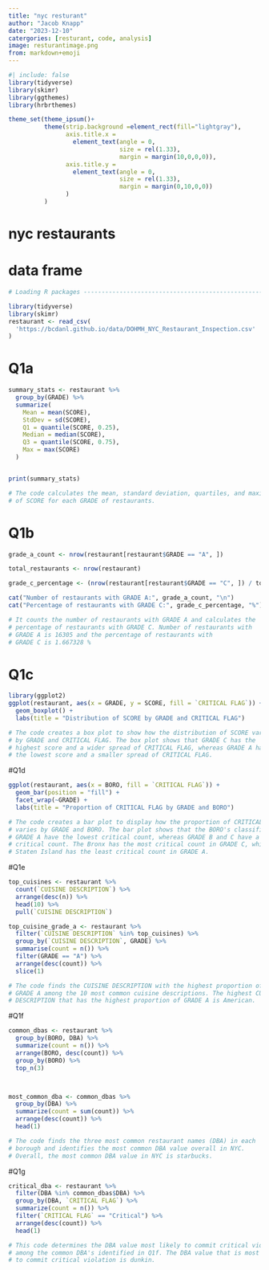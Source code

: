 ```yaml
---
title: "nyc resturant"
author: "Jacob Knapp" 
date: "2023-12-10"
catergories: [resturant, code, analysis]
image: resturantimage.png
from: markdown+emoji
---
```





```r
#| include: false
library(tidyverse)
library(skimr)
library(ggthemes)
library(hrbrthemes)

theme_set(theme_ipsum()+
          theme(strip.background =element_rect(fill="lightgray"),
                axis.title.x = 
                  element_text(angle = 0,
                               size = rel(1.33),
                               margin = margin(10,0,0,0)),
                axis.title.y = 
                  element_text(angle = 0,
                               size = rel(1.33),
                               margin = margin(0,10,0,0))
                )
          )
```

# nyc restaurants
# data frame
```r

# Loading R packages ------------------------------------------------------

library(tidyverse)
library(skimr)
restaurant <- read_csv(
  'https://bcdanl.github.io/data/DOHMH_NYC_Restaurant_Inspection.csv'
)
```

# Q1a
```r
summary_stats <- restaurant %>%
  group_by(GRADE) %>%
  summarize(
    Mean = mean(SCORE),
    StdDev = sd(SCORE),
    Q1 = quantile(SCORE, 0.25),
    Median = median(SCORE),
    Q3 = quantile(SCORE, 0.75),
    Max = max(SCORE)
  )


print(summary_stats)

# The code calculates the mean, standard deviation, quartiles, and maximum 
# of SCORE for each GRADE of restaurants.
```

# Q1b 
```r
grade_a_count <- nrow(restaurant[restaurant$GRADE == "A", ])

total_restaurants <- nrow(restaurant)

grade_c_percentage <- (nrow(restaurant[restaurant$GRADE == "C", ]) / total_restaurants) * 100

cat("Number of restaurants with GRADE A:", grade_a_count, "\n")
cat("Percentage of restaurants with GRADE C:", grade_c_percentage, "%")

# It counts the number of restaurants with GRADE A and calculates the 
# percentage of restaurants with GRADE C. Number of restaurants with 
# GRADE A is 16305 and the percentage of restaurants with 
# GRADE C is 1.667328 %
```

# Q1c
```r
library(ggplot2)
ggplot(restaurant, aes(x = GRADE, y = SCORE, fill = `CRITICAL FLAG`)) +
  geom_boxplot() +
  labs(title = "Distribution of SCORE by GRADE and CRITICAL FLAG")

# The code creates a box plot to show how the distribution of SCORE varies 
# by GRADE and CRITICAL FLAG. The box plot shows that GRADE C has the
# highest score and a wider spread of CRITICAL FLAG, whereas GRADE A has
# the lowest score and a smaller spread of CRITICAL FLAG.
```

#Q1d
```r
ggplot(restaurant, aes(x = BORO, fill = `CRITICAL FLAG`)) +
  geom_bar(position = "fill") +
  facet_wrap(~GRADE) +
  labs(title = "Proportion of CRITICAL FLAG by GRADE and BORO")

# The code creates a bar plot to display how the proportion of CRITICAL FLAG 
# varies by GRADE and BORO. The bar plot shows that the BORO's classified as 
# GRADE A have the lowest critical count, whereas GRADE B and C have a higher
# critical count. The Bronx has the most critical count in GRADE C, while 
# Staten Island has the least critical count in GRADE A.
```

#Q1e
```r
top_cuisines <- restaurant %>%
  count(`CUISINE DESCRIPTION`) %>%
  arrange(desc(n)) %>%
  head(10) %>%
  pull(`CUISINE DESCRIPTION`)

top_cuisine_grade_a <- restaurant %>%
  filter(`CUISINE DESCRIPTION` %in% top_cuisines) %>%
  group_by(`CUISINE DESCRIPTION`, GRADE) %>%
  summarise(count = n()) %>%
  filter(GRADE == "A") %>%
  arrange(desc(count)) %>%
  slice(1)

# The code finds the CUISINE DESCRIPTION with the highest proportion of 
# GRADE A among the 10 most common cuisine descriptions. The highest CUISINE 
# DESCRIPTION that has the highest proportion of GRADE A is American.

```

#Q1f
```r
common_dbas <- restaurant %>%
  group_by(BORO, DBA) %>%
  summarize(count = n()) %>%
  arrange(BORO, desc(count)) %>%
  group_by(BORO) %>%
  top_n(3)



most_common_dba <- common_dbas %>%
  group_by(DBA) %>%
  summarize(count = sum(count)) %>%
  arrange(desc(count)) %>%
  head(1)

# The code finds the three most common restaurant names (DBA) in each 
# borough and identifies the most common DBA value overall in NYC. 
# Overall, the most common DBA value in NYC is starbucks.


```

#Q1g
```r
critical_dba <- restaurant %>%
  filter(DBA %in% common_dbas$DBA) %>%
  group_by(DBA, `CRITICAL FLAG`) %>%
  summarize(count = n()) %>%
  filter(`CRITICAL FLAG` == "Critical") %>%
  arrange(desc(count)) %>%
  head(1)

# This code determines the DBA value most likely to commit critical violations 
# among the common DBA's identified in Q1f. The DBA value that is most likely
# to commit critical violation is dunkin.
```

